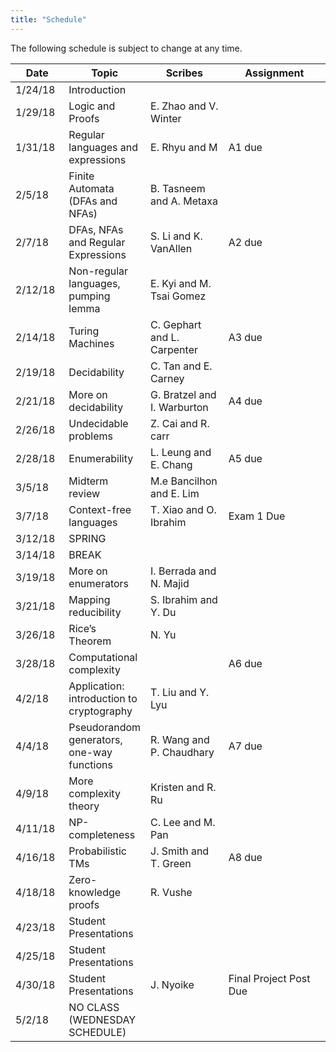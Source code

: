 ```yaml
---
title: "Schedule"
---
```

The following schedule is subject to change at any time.

| **Date** | **Topic**  | **Scribes** |  **Assignment** |
| ---------|------------|-------------|-----------------|
| 1/24/18  | Introduction |||
| 1/29/18  | Logic and Proofs |E. Zhao and V. Winter||
| 1/31/18  | Regular languages and expressions |E. Rhyu and M |A1 due|
| 2/5/18   | Finite Automata (DFAs and NFAs) |B. Tasneem and A. Metaxa ||
| 2/7/18   | DFAs, NFAs and Regular Expressions |S. Li and K. VanAllen |A2 due|
| 2/12/18  | Non-regular languages, pumping lemma |E. Kyi and M. Tsai Gomez||
| 2/14/18  | Turing Machines |C. Gephart and L. Carpenter|A3 due|
| 2/19/18  | Decidability |C. Tan and E. Carney||
| 2/21/18  | More on decidability |G. Bratzel and I. Warburton|A4 due|
| 2/26/18  | Undecidable problems |Z. Cai and R. carr||
| 2/28/18  | Enumerability |L. Leung and E. Chang|A5 due|
| 3/5/18   | Midterm review |M.e Bancilhon and E. Lim||
| 3/7/18   | Context-free languages |T. Xiao and O. Ibrahim| Exam 1 Due |
| 3/12/18  | SPRING |||
| 3/14/18  | BREAK |||
| 3/19/18  | More on enumerators |I. Berrada and N. Majid||
| 3/21/18  | Mapping reducibility |S. Ibrahim and Y. Du||
| 3/26/18  | Rice's Theorem |N. Yu||
| 3/28/18  | Computational complexity ||A6 due|
| 4/2/18   | Application: introduction to cryptography |T. Liu and Y. Lyu||
| 4/4/18   | Pseudorandom generators, one-way functions |R. Wang and P. Chaudhary|A7 due|
| 4/9/18  | More complexity theory |Kristen and R. Ru||
| 4/11/18  | NP-completeness |C. Lee and M. Pan||
| 4/16/18  | Probabilistic TMs | J. Smith and T. Green|A8 due|
| 4/18/18  | Zero-knowledge proofs |R. Vushe||
| 4/23/18  | Student Presentations |||
| 4/25/18  | Student Presentations |||
| 4/30/18   | Student Presentations | J. Nyoike|Final Project Post Due|
| 5/2/18   | NO CLASS (WEDNESDAY SCHEDULE) |||